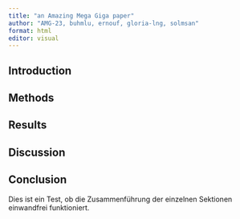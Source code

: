 ```yaml
---
title: "an Amazing Mega Giga paper"
author: "AMG-23, buhmlu, ernouf, gloria-lng, solmsan"
format: html
editor: visual
---
```


## Introduction

## Methods

## Results

## Discussion

## **Conclusion** 

Dies ist ein Test, ob die Zusammenführung der einzelnen Sektionen einwandfrei funktioniert.
